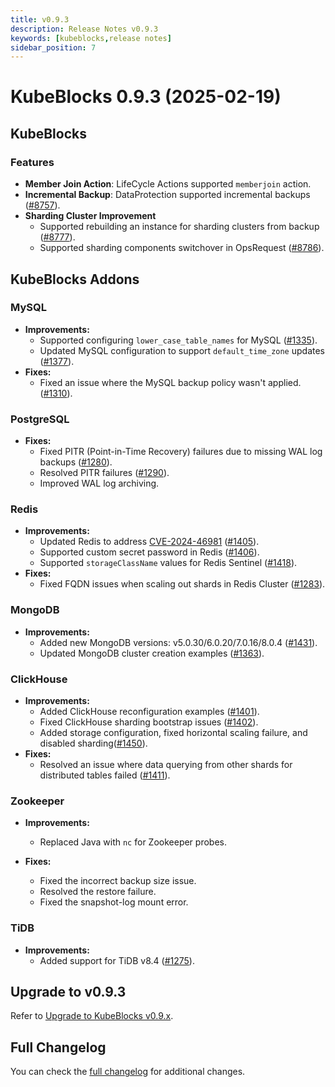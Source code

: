 ```yaml
---
title: v0.9.3
description: Release Notes v0.9.3
keywords: [kubeblocks,release notes]
sidebar_position: 7
---
```


# KubeBlocks 0.9.3 (2025-02-19)

## KubeBlocks

### Features

- **Member Join Action**: LifeCycle Actions supported `memberjoin` action.
- **Incremental Backup**: DataProtection supported incremental backups ([#8757](https://github.com/apecloud/kubeblocks/pull/8757)).
- **Sharding Cluster Improvement**
  - Supported rebuilding an instance for sharding clusters from backup ([#8777](https://github.com/apecloud/kubeblocks/pull/8777)).
  - Supported sharding components switchover in OpsRequest ([#8786](https://github.com/apecloud/kubeblocks/pull/8786)).

## KubeBlocks Addons

### MySQL

- **Improvements:**
  - Supported configuring `lower_case_table_names` for MySQL ([#1335](https://github.com/apecloud/kubeblocks-addons/pull/1335)).
  - Updated MySQL configuration to support `default_time_zone` updates ([#1377](https://github.com/apecloud/kubeblocks-addons/pull/1377)).
- **Fixes:**
  - Fixed an issue where the MySQL backup policy wasn't applied. ([#1310](https://github.com/apecloud/kubeblocks-addons/pull/1310)).

### PostgreSQL

- **Fixes:**
  - Fixed PITR (Point-in-Time Recovery) failures due to missing WAL log backups ([#1280](https://github.com/apecloud/kubeblocks-addons/pull/1280)).
  - Resolved PITR failures ([#1290](https://github.com/apecloud/kubeblocks-addons/pull/1290)).
  - Improved WAL log archiving.

### Redis

- **Improvements:**
  - Updated Redis to address [CVE-2024-46981](https://access.redhat.com/security/cve/cve-2024-46981) ([#1405](https://github.com/apecloud/kubeblocks-addons/pull/1405)).
  - Supported custom secret password in Redis ([#1406](https://github.com/apecloud/kubeblocks-addons/pull/1406)).
  - Supported `storageClassName` values for Redis Sentinel ([#1418](https://github.com/apecloud/kubeblocks-addons/pull/1418)).
- **Fixes:**
  - Fixed FQDN issues when scaling out shards in Redis Cluster ([#1283](https://github.com/apecloud/kubeblocks-addons/pull/1283)).

### MongoDB

- **Improvements:**
  - Added new MongoDB versions: v5.0.30/6.0.20/7.0.16/8.0.4 ([#1431](https://github.com/apecloud/kubeblocks-addons/pull/1431)).
  - Updated MongoDB cluster creation examples ([#1363](https://github.com/apecloud/kubeblocks-addons/pull/1363)).

### ClickHouse

- **Improvements:**
  - Added ClickHouse reconfiguration examples ([#1401](https://github.com/apecloud/kubeblocks-addons/pull/1401)).
  - Fixed ClickHouse sharding bootstrap issues ([#1402](https://github.com/apecloud/kubeblocks-addons/pull/1402)).
  - Added storage configuration, fixed horizontal scaling failure, and disabled sharding([#1450](https://github.com/apecloud/kubeblocks-addons/pull/1450)).
- **Fixes:**
  - Resolved an issue where data querying from other shards for distributed tables failed ([#1411](https://github.com/apecloud/kubeblocks-addons/pull/1411)).

### Zookeeper

- **Improvements:**
  - Replaced Java with `nc` for Zookeeper probes.

- **Fixes:**
  - Fixed the incorrect backup size issue.
  - Resolved the restore failure.
  - Fixed the snapshot-log mount error.

### TiDB

- **Improvements:**
  - Added support for TiDB v8.4 ([#1275](https://github.com/apecloud/kubeblocks-addons/pull/1275)).

## Upgrade to v0.9.3

Refer to [Upgrade to KubeBlocks v0.9.x](../upgrade/upgrade-to-v09-version).

## Full Changelog

You can check the [full changelog](https://github.com/apecloud/kubeblocks/compare/v0.9.2...v0.9.3) for additional changes.
